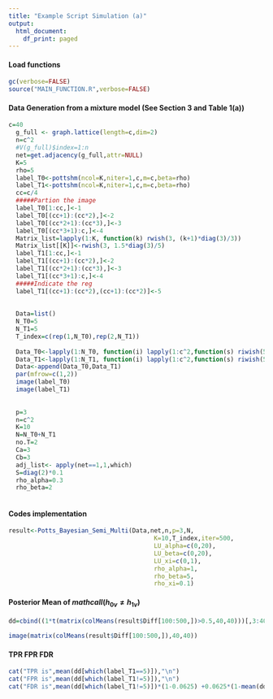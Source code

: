 ```yaml
---
title: "Example Script Simulation (a)"
output:
  html_document:
    df_print: paged
---
```


#### Load functions
```r
gc(verbose=FALSE)
source("MAIN_FUNCTION.R",verbose=FALSE)
```

#### Data Generation from a mixture model (See Section 3 and Table 1(a))
```r
c=40
  g_full <- graph.lattice(length=c,dim=2)
  n=c^2
  #V(g_full)$index=1:n
  net=get.adjacency(g_full,attr=NULL)
  K=5
  rho=5
  label_T0<-pottshm(ncol=K,niter=1,c,m=c,beta=rho)
  label_T1<-pottshm(ncol=K,niter=1,c,m=c,beta=rho)
  cc=c/4
  #####Partion the image
  label_T0[1:cc,]<-1
  label_T0[(cc+1):(cc*2),]<-2
  label_T0[(cc*2+1):(cc*3),]<-3
  label_T0[(cc*3+1):c,]<-4
  Matrix_list=lapply(1:K, function(k) rwish(3, (k+1)*diag(3)/3))
  Matrix_list[[K]]<-rwish(3, 1.5*diag(3)/5)
  label_T1[1:cc,]<-1
  label_T1[(cc+1):(cc*2),]<-2
  label_T1[(cc*2+1):(cc*3),]<-3
  label_T1[(cc*3+1):c,]<-4
  #####Indicate the reg
  label_T1[(cc+1):(cc*2),(cc+1):(cc*2)]<-5
  
  
  Data=list()
  N_T0=5
  N_T1=5
  T_index=c(rep(1,N_T0),rep(2,N_T1))
  
  Data_T0<-lapply(1:N_T0, function(i) lapply(1:c^2,function(s) riwish(5,Matrix_list[[label_T0[s]]])))
  Data_T1<-lapply(1:N_T1, function(i) lapply(1:c^2,function(s) riwish(5,Matrix_list[[label_T1[s]]])))
  Data<-append(Data_T0,Data_T1)
  par(mfrow=c(1,2))
  image(label_T0)
  image(label_T1)
  
  
  p=3
  n=c^2
  K=10
  N=N_T0+N_T1
  no.T=2
  Ca=3
  Cb=3
  adj_list<- apply(net==1,1,which)
  S=diag(2)*0.1
  rho_alpha=0.3
  rho_beta=2
  
```

#### Codes implementation
```r
result<-Potts_Bayesian_Semi_Multi(Data,net,n,p=3,N,
                                        K=10,T_index,iter=500,
                                        LU_alpha=c(0,20), 
                                        LU_beta=c(0,20), 
                                        LU_xi=c(0,1),
                                        rho_alpha=1,
                                        rho_beta=5,
                                        rho_xi=0.1)
```

#### Posterior Mean of $mathcal{I}(h_{0v}\not=h_{1v})$
```r
dd=cbind((1*t(matrix(colMeans(result$Diff[100:500,])>0.5,40,40)))[,3:40],rep(0,40),rep(0,40))
```

```r
image(matrix(colMeans(result$Diff[100:500,]),40,40))
```

#### TPR FPR FDR
```r


cat("TPR is",mean(dd[which(label_T1==5)]),"\n")
cat("FPR is",mean(dd[which(label_T1!=5)]),"\n")
cat("FDR is",mean(dd[which(label_T1!=5)])*(1-0.0625) +0.0625*(1-mean(dd[which(label_T1==5)])),"\n")


```





